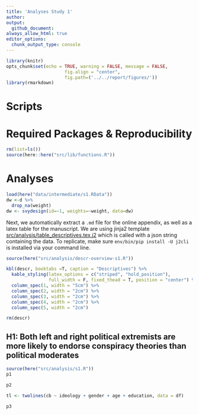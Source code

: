 ```yaml
---
title: 'Analyses Study 1'
author: 
output: 
  github_document:
always_allow_html: true
editor_options: 
  chunk_output_type: console
---
```


```r
library(knitr)
opts_chunk$set(echo = TRUE, warning = FALSE, message = FALSE,
                      fig.align = "center",
                      fig.path=('../../report/figures/'))
library(rmarkdown)
```

# Scripts


# Required Packages &amp; Reproducibility
```r
rm(list=ls())
source(here::here("src/lib/functions.R"))
```

# Analyses

```r
load(here("data/intermediate/s1.RData"))
dw <-d %>% 
  drop_na(weight)
dw <- svydesign(id=~1, weights=~weight, data=dw)
```

Next, we automatically extract a `.md` file for the online appendix, as well as a  latex table for the manuscript. 
We are using jinja2 template [src/analysis/table_descriptives.tex.j2](table.tex.j2) which is called with a json string containing the data.
To replicate, make sure `env/bin/pip install -U j2cli` is installed via your command line.

```r
source(here("src/analysis/descr-overview-s1.R"))

kbl(descr, booktabs =T, caption = "Descriptives") %>%
  kable_styling(latex_options = c("striped", "hold_position"),
                full_width = F, fixed_thead = T, position = "center") %>%
  column_spec(1, width = "5cm") %>%
  column_spec(2, width = "2cm") %>%
  column_spec(3, width = "2cm") %>%
  column_spec(4, width = "2cm") %>%
  column_spec(5, width = "2cm")   

rm(descr)
```

## H1: Both left and right political extremists are more likely to endorse conspiracy theories than political moderates
```r
source(here("src/analysis/s1.R"))
p1

p2

tl <- twolines(cb ~ ideology + gender + age + education, data = df) 

p3
```

